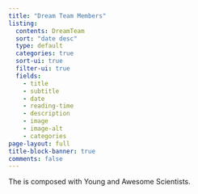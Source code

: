 ```yaml
---
title: "Dream Team Members"
listing:
  contents: DreamTeam
  sort: "date desc"
  type: default
  categories: true
  sort-ui: true
  filter-ui: true
  fields:
    - title
    - subtitle
    - date
    - reading-time
    - description
    - image
    - image-alt
    - categories
page-layout: full
title-block-banner: true
comments: false
---
```

The is composed with Young and Awesome Scientists.